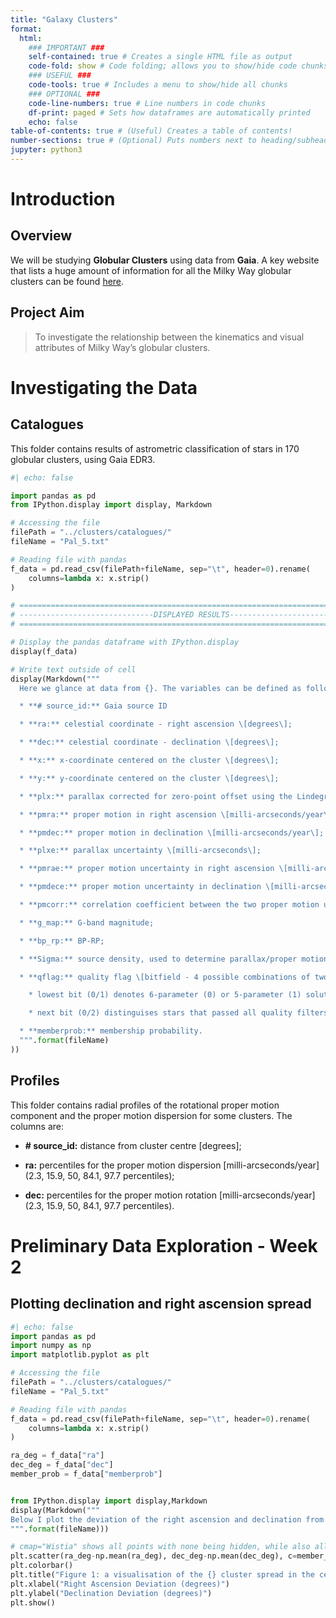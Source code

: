 ```yaml
---
title: "Galaxy Clusters"
format:
  html:
    ### IMPORTANT ###
    self-contained: true # Creates a single HTML file as output
    code-fold: show # Code folding; allows you to show/hide code chunks
    ### USEFUL ###
    code-tools: true # Includes a menu to show/hide all chunks
    ### OPTIONAL ###
    code-line-numbers: true # Line numbers in code chunks
    df-print: paged # Sets how dataframes are automatically printed
    echo: false
table-of-contents: true # (Useful) Creates a table of contents!
number-sections: true # (Optional) Puts numbers next to heading/subheadings
jupyter: python3
---
```


# Introduction

## Overview

We will be studying **Globular Clusters** using data from **Gaia**. A key website that lists a huge amount of information for all the Milky Way globular clusters can be found [here](https://people.smp.uq.edu.au/HolgerBaumgardt/globular/).

## Project Aim

> To investigate the relationship between the kinematics and visual attributes of Milky Way's globular clusters.



# Investigating the Data

## Catalogues

This folder contains results of astrometric classification of stars in 170 globular clusters, using Gaia EDR3.

```python
#| echo: false

import pandas as pd
from IPython.display import display, Markdown

# Accessing the file
filePath = "../clusters/catalogues/"
fileName = "Pal_5.txt"

# Reading file with pandas
f_data = pd.read_csv(filePath+fileName, sep="\t", header=0).rename(
    columns=lambda x: x.strip()
)

# ===============================================================================
# ------------------------------DISPLAYED RESULTS--------------------------------
# ===============================================================================

# Display the pandas dataframe with IPython.display
display(f_data)

# Write text outside of cell
display(Markdown("""
  Here we glance at data from {}. The variables can be defined as follows:

  * **# source_id:** Gaia source ID

  * **ra:** celestial coordinate - right ascension \[degrees\];

  * **dec:** celestial coordinate - declination \[degrees\];

  * **x:** x-coordinate centered on the cluster \[degrees\];

  * **y:** y-coordinate centered on the cluster \[degrees\];

  * **plx:** parallax corrected for zero-point offset using the Lindegren et al. prescription \[milli-arcseconds\];

  * **pmra:** proper motion in right ascension \[milli-arcseconds/year\];

  * **pmdec:** proper motion in declination \[milli-arcseconds/year\];

  * **plxe:** parallax uncertainty \[milli-arcseconds\];

  * **pmrae:** proper motion uncertainty in right ascension \[milli-arcseconds/year\];

  * **pmdece:** proper motion uncertainty in declination \[milli-arcseconds/year\];

  * **pmcorr:** correlation coefficient between the two proper motion uncertainties;

  * **g_map:** G-band magnitude;

  * **bp_rp:** BP-RP;

  * **Sigma:** source density, used to determine parallax/proper motion uncertainty scaling factors \[stars/arcmin^2\];

  * **qflag:** quality flag \[bitfield - 4 possible combinations of two independent flags:

    * lowest bit (0/1) denotes 6-parameter (0) or 5-parameter (1) solutions;

    * next bit (0/2) distinguises stars that passed all quality filters (2) from those that didn't (0)\];

  * **memberprob:** membership probability.
  """.format(fileName)
))
```

## Profiles

This folder contains radial profiles of the rotational proper motion component and the proper motion dispersion for some clusters. The columns are:

* **# source_id:** distance from cluster centre \[degrees\];

* **ra:** percentiles for the proper motion dispersion \[milli-arcseconds/year\] (2.3, 15.9, 50, 84.1, 97.7 percentiles);

* **dec:** percentiles for the proper motion rotation \[milli-arcseconds/year\] (2.3, 15.9, 50, 84.1, 97.7 percentiles).

# Preliminary Data Exploration - Week 2

## Plotting declination and right ascension spread

```python
#| echo: false
import pandas as pd
import numpy as np
import matplotlib.pyplot as plt

# Accessing the file
filePath = "../clusters/catalogues/"
fileName = "Pal_5.txt"

# Reading file with pandas
f_data = pd.read_csv(filePath+fileName, sep="\t", header=0).rename(
    columns=lambda x: x.strip()
)

ra_deg = f_data["ra"]
dec_deg = f_data["dec"]
member_prob = f_data["memberprob"]


from IPython.display import display,Markdown
display(Markdown("""
Below I plot the deviation of the right ascension and declination from their respective means for the {} dataset. A colormap has also been added showing the membership probability of each star.
""".format(fileName)))

# cmap="Wistia" shows all points with none being hidden, while also allowing the reader to filter out any stars with a low membership profile.
plt.scatter(ra_deg-np.mean(ra_deg), dec_deg-np.mean(dec_deg), c=member_prob, cmap='Wistia')
plt.colorbar()
plt.title("Figure 1: a visualisation of the {} cluster spread in the celestial sphere.".format(fileName))
plt.xlabel("Right Ascension Deviation (degrees)")
plt.ylabel("Declination Deviation (degrees)")
plt.show()
```

